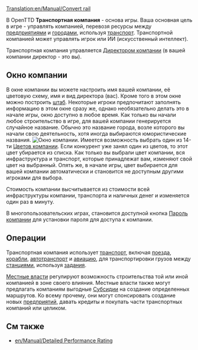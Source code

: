 [[Translation:en/Manual/Convert rail]]
{{ru/Перевод|en/Manual/Transport company|3}}

В OpenTTD '''Транспортная компания''' - основа игры. Ваша основная цель в игре - управлять компанией, перевозя ресурсы между [[ru/Manual/Промышленность|предприятиями]] и [[ru/Manual/Город|городами]], используя [[ru/Manual/Транспорт|транспорт]]. Транспортной компанией может управлять игрок или ИИ (искусственный интеллект). 

Транспортная компания управляется [[ru/Transport Manager| Директором компании]] (в вашей компании директор - это вы).

==Окно компании==
В окне компании вы можете настроить имя вашей компании, её цветовую схему, имя и вид директора (вас). Кроме того в этом окне можно построить [[ru/Archive/Manual/Штаб|штаб]]. Некоторые игроки предпочитают заполнять информацию в этом окне сразу же, однако необязательно делать это в начале игры, окно доступно в любое время. Как только вы начали любое строительство  в игре, для вашей компании генерируется случайное название. Обычно это название города, возле которого вы начали свою деятельность, хотя иногда выбираются юмористические названия.
[[File:en/Manual/Companywindow.png|center|frame|Окно компании.]]
Имеется возможность выбрать один из 14-ти [[ru/Company Colours| Цветов компании]]. Если конкурент уже занял один из цветов, то этот цвет убирается из списка. Как только вы выбрали цвет компании, вся инфраструктура и транспорт, которые принадлежат вам, изменяют свой цвет на выбранный. Опять же, в начале игры, цвет выбирается для вашей компании автоматически и становится не доступным другими игроками для выбора. 


Стоимость компании высчитывается из стоимости всей инфраструктуры компании, транспорта и наличных денег  и изменяется один раз в минуту.

В многопользовательских играх, становится доступной кнопка  [[ru/Company password| Пароль компании]] для установки пароля для доступа к компании.

==Операции==
Транспортная компания использует [[ru/Manual/Транспорт|транспорт]], включая  [[ru/Manual/Поезда|поезда]], [[ru/Manual/Корабли|корабли]], [[ru/Manual/Автотранспорт|автотранспорт]] и [[ru/Manual/Авиация|авиацию]], для транспортировки грузов между [[ru/Manual/Станции|станциями]], используя [[ru/Manual/Задания|задания]]. 

[[ru/Local Authority| Местные власти]] регулируют возможность строительства той или иной компанией в зоне своего влияния.  Местные власти также могут предлагать компаниям выгодные  [[ru/Subsidy| Субсидии]] на создание определенных маршрутов. Ко всему прочему, они могут спонсировать создание новых  [[ru/Manual/Промышленность|предприятий]], давать кредиты и покупать части транспортных компаний или целиком.

==См также==
*[[en/Manual/Detailed Performance Rating]]